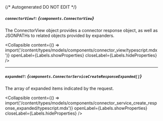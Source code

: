 {/* Autogenerated DO NOT EDIT  */}

##### `connectorView?`: *{`components.ConnectorView`}*
The ConnectorView object provides a connector response object, as well as JSONPATHs to related objects provided by expanders.

<Collapsible content={() => import('/content/types/models/components/connector_view/typescript.mdx')} openLabel={Labels.showProperties} closeLabel={Labels.hideProperties} />


---
##### `expanded?`: *{`components.ConnectorServiceCreateResponseExpanded[]`}*
The array of expanded items indicated by the request.

<Collapsible content={() => import('/content/types/models/components/connector_service_create_response_expanded/typescript.mdx')} openLabel={Labels.showProperties} closeLabel={Labels.hideProperties} />



